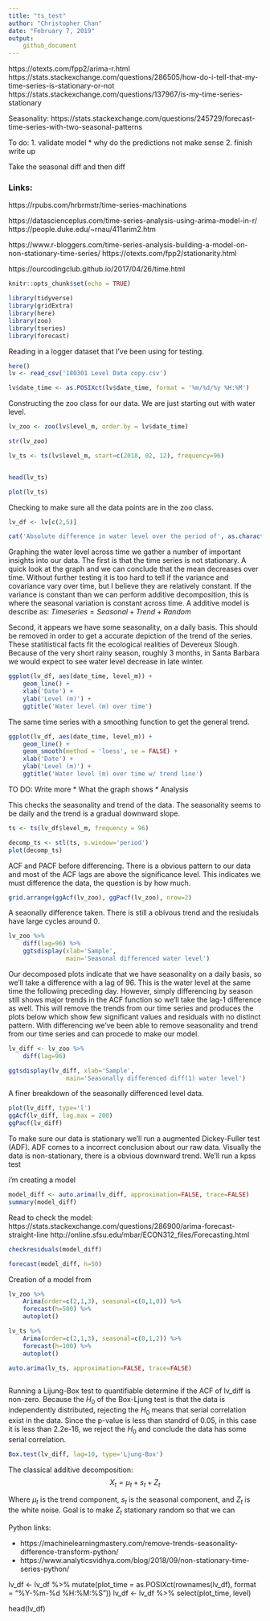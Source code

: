 ```yaml
---
title: "ts_test"
author: "Christopher Chan"
date: "February 7, 2019"
output:
    github_document
---
```


https://otexts.com/fpp2/arima-r.html
https://stats.stackexchange.com/questions/286505/how-do-i-tell-that-my-time-series-is-stationary-or-not
https://stats.stackexchange.com/questions/137967/is-my-time-series-stationary


Seasonality:
https://stats.stackexchange.com/questions/245729/forecast-time-series-with-two-seasonal-patterns



To do:
1. validate model
     * why do the predictions not make sense
2. finish write up


Take the seasonal diff and then diff

### Links:
https://rpubs.com/hrbrmstr/time-series-machinations

https://datascienceplus.com/time-series-analysis-using-arima-model-in-r/
https://people.duke.edu/~rnau/411arim2.htm

https://www.r-bloggers.com/time-series-analysis-building-a-model-on-non-stationary-time-series/
https://otexts.com/fpp2/stationarity.html

https://ourcodingclub.github.io/2017/04/26/time.html



```r
knitr::opts_chunk$set(echo = TRUE)
```

```r
library(tidyverse)
library(gridExtra)
library(here)
library(zoo)
library(tseries)
library(forecast)
```

Reading in a logger dataset that I've been using for testing.
```r
here()
lv <- read_csv('180301 Level Data copy.csv')

lv$date_time <- as.POSIXct(lv$date_time, format = '%m/%d/%y %H:%M')
```

Constructing the zoo class for our data. We are just starting out with water level.
```r
lv_zoo <- zoo(lv$level_m, order.by = lv$date_time)

str(lv_zoo)
```

```r
lv_ts <- ts(lv$level_m, start=c(2018, 02, 12), frequency=96)


head(lv_ts)

plot(lv_ts)

```



Checking to make sure all the data points are in the zoo class. 
```r
lv_df <- lv[c(2,5)]

cat('Absolute difference in water level over the period of', as.character(start(lv_zoo)), 'and', as.character(end(lv_zoo)), 'in meters:', max(lv_df$level_m) - min(lv_df$level_m))
```

Graphing the water level across time we gather a number of important insights into our data. The first is that the time series is not stationary. A quick look at the graph and we can conclude that the mean decreases over time. Without further testing it is too hard to tell if the variance and covariance vary over time, but I believe they are relatively constant. If the variance is constant than we can perform additive decomposition, this is where the seasonal variation is constant across time. A additive model is describe as:
$Time series = Seasonal + Trend + Random$

Second, it appears we have some seasonality, on a daily basis. This should be removed in order to get a accurate depiction of the trend of the series. These statitistical facts fit the ecological realities of Devereux Slough. Because of the very short rainy season, roughly 3 months, in Santa Barbara we would expect to see water level decrease in late winter.

```r
ggplot(lv_df, aes(date_time, level_m)) +
    geom_line() +
    xlab('Date') +
    ylab('Level (m)') + 
    ggtitle('Water level (m) over time')
```

The same time series with a smoothing function to get the general trend.
```r
ggplot(lv_df, aes(date_time, level_m)) +
    geom_line() +
    geom_smooth(method = 'loess', se = FALSE) +
    xlab('Date') +
    ylab('Level (m)') + 
    ggtitle('Water level (m) over time w/ trend line')
```


TO DO: Write more
* What the graph shows
* Analysis

This checks the seasonality and trend of the data. The seasonality seems to be daily and the trend is a gradual downward slope. 
```r
ts <- ts(lv_df$level_m, frequency = 96)

decomp_ts <- stl(ts, s.window='period')
plot(decomp_ts)
```


ACF and PACF before differencing. There is a obvious pattern to our data and most of the ACF lags are above the significance level. This indicates we must difference the data, the question is by how much.
```r
grid.arrange(ggAcf(lv_zoo), ggPacf(lv_zoo), nrow=2)
```


A seaonally difference taken. There is still a obivous trend and the resiudals have large cycles around 0.
```r
lv_zoo %>%
    diff(lag=96) %>%
    ggtsdisplay(xlab='Sample',
                main='Seasonal differenced water level')
```


Our decomposed plots indicate that we have seasonality on a daily basis, so we'll take a difference with a lag of 96. This is the water level at the same time the following preceding day. However, simply differencing by season still shows major trends in the ACF function so we'll take the lag-1 difference as well. This will remove the trends from our time series and produces the plots below which show few significant values and residuals with no distinct pattern. With differencing we've been able to remove seasonality and trend from our time series and can procede to make our model.
```r
lv_diff <- lv_zoo %>%
    diff(lag=96)

ggtsdisplay(lv_diff, xlab='Sample',
                main='Seasonally differenced diff(1) water level')
```

A finer breakdown of the seasonally differenced level data.
```r
plot(lv_diff, type='l')
ggAcf(lv_diff, lag.max = 200)
ggPacf(lv_diff)
```

To make sure our data is stationary we'll run a augmented Dickey-Fuller test (ADF). ADF comes to a incorrect conclusion about our raw data. Visually the data is non-stationary, there is a obvious downward trend. We'll run a kpss test 


i'm creating a model
```r
model_diff <- auto.arima(lv_diff, approximation=FALSE, trace=FALSE)
summary(model_diff)
```


Read to check the model:
https://stats.stackexchange.com/questions/286900/arima-forecast-straight-line
http://online.sfsu.edu/mbar/ECON312_files/Forecasting.html


```r
checkresiduals(model_diff)

forecast(model_diff, h=50)
```

Creation of a model from
```r
lv_zoo %>%
    Arima(order=c(2,1,3), seasonal=c(0,1,0)) %>%
    forecast(h=500) %>%
    autoplot()
```

```r
lv_ts %>%
    Arima(order=c(2,1,3), seasonal=c(0,1,2)) %>%
    forecast(h=100) %>%
    autoplot()
```



```r
auto.arima(lv_ts, approximation=FALSE, trace=FALSE)
    
```



Running a Lijung-Box test to quantifiable determine if the ACF of lv_diff is non-zero. Because the $H_0$ of the Box-Ljung test is that the data is independently distributed, rejecting the $H_0$ means that serial correlation exist in the data. Since the p-value is less than standrd of 0.05, in this case it is less than 2.2e-16, we reject the $H_0$ and conclude the data has some serial correlation.
```r
Box.test(lv_diff, lag=10, type='Ljung-Box')
```


The classical additive decomposition:
$$X_{t} = \mu_{t} + s_{t} + Z_{t}$$

Where $\mu_{t}$ is the trend component, $s_{t}$ is the seasonal component, and $Z_{t}$ is the white noise. Goal is to make $Z_{t}$ stationary random so that we can  

Python links:

* https://machinelearningmastery.com/remove-trends-seasonality-difference-transform-python/
* https://www.analyticsvidhya.com/blog/2018/09/non-stationary-time-series-python/







lv_df <- lv_df %>%
    mutate(plot_time = as.POSIXct(rownames(lv_df), format = "%Y-%m-%d %H:%M:%S"))
lv_df <- lv_df %>% select(plot_time, level)


head(lv_df)

